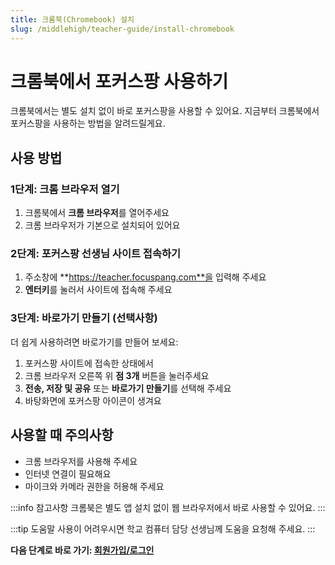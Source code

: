 ```yaml
---
title: 크롬북(Chromebook) 설치
slug: /middlehigh/teacher-guide/install-chromebook
---
```


# 크롬북에서 포커스팡 사용하기

크롬북에서는 별도 설치 없이 바로 포커스팡을 사용할 수 있어요.
지금부터 크롬북에서 포커스팡을 사용하는 방법을 알려드릴게요.

## 사용 방법

### 1단계: 크롬 브라우저 열기

1. 크롬북에서 **크롬 브라우저**를 열어주세요
2. 크롬 브라우저가 기본으로 설치되어 있어요

### 2단계: 포커스팡 선생님 사이트 접속하기

1. 주소창에 **https://teacher.focuspang.com**을 입력해 주세요
2. **엔터키**를 눌러서 사이트에 접속해 주세요

### 3단계: 바로가기 만들기 (선택사항)

더 쉽게 사용하려면 바로가기를 만들어 보세요:

1. 포커스팡 사이트에 접속한 상태에서
2. 크롬 브라우저 오른쪽 위 **점 3개** 버튼을 눌러주세요
3. **전송, 저장 및 공유** 또는 **바로가기 만들기**를 선택해 주세요
4. 바탕화면에 포커스팡 아이콘이 생겨요

## 사용할 때 주의사항

- 크롬 브라우저를 사용해 주세요
- 인터넷 연결이 필요해요
- 마이크와 카메라 권한을 허용해 주세요

:::info 참고사항
크롬북은 별도 앱 설치 없이 웹 브라우저에서 바로 사용할 수 있어요.
:::

:::tip 도움말
사용이 어려우시면 학교 컴퓨터 담당 선생님께 도움을 요청해 주세요.
:::

**다음 단계로 바로 가기: [회원가입/로그인](/docs/middlehigh/teacher-guide/login)**
